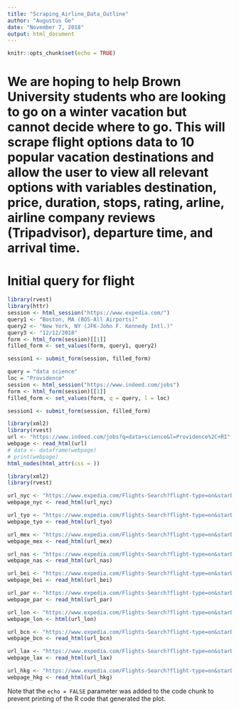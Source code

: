 ```yaml
---
title: "Scraping_Airline_Data_Outline"
author: "Augustus Ge"
date: "November 7, 2018"
output: html_document
---
```


```r
knitr::opts_chunk$set(echo = TRUE)
```

# We are hoping to help Brown University students who are looking to go on a winter vacation but cannot decide where to go. This will scrape flight options data to 10 popular vacation destinations and allow the user to view all relevant options with variables destination, price, duration, stops, rating, arline, airline company reviews (Tripadvisor), departure time, and arrival time.

# Initial query for flight 

```r
library(rvest)
library(httr)
session <- html_session("https://www.expedia.com/")
query1 <- "Boston, MA (BOS-All Airports)"
query2 <- "New York, NY (JFK-John F. Kennedy Intl.)"
query3 <- "12/12/2018"
form <- html_form(session)[[1]]
filled_form <- set_values(form, query1, query2)

session1 <- submit_form(session, filled_form)
```

```r

query = "data science"
loc = "Providence"
session <- html_session("https://www.indeed.com/jobs")
form <- html_form(session)[[1]]
filled_form <- set_values(form, q = query, l = loc)

session1 <- submit_form(session, filled_form)

```


```r
library(xml2)
library(rvest)
url <- "https://www.indeed.com/jobs?q=data+science&l=Providence%2C+RI"
webpage <- read_html(url)
# data <- dataframe(webpage)
# print(webpage)
html_nodes(html_attr(css = ))
```

```r

library(xml2)
library(rvest)

url_nyc <- "https://www.expedia.com/Flights-Search?flight-type=on&starDate=12%2F21%2F2018&mode=search&trip=oneway&leg1=from%3ABoston%2C+MA+%28BOS-Logan+Intl.%29%2Cto%3ANew+York%2C+NY+%28JFK-John+F.+Kennedy+Intl.%29%2Cdeparture%3A12%2F21%2F2018TANYT&passengers=children%3A0%2Cadults%3A1%2Cseniors%3A0%2Cinfantinlap%3AY&fareCalendarPrice=1819"
webpage_nyc <- read_html(url_nyc)

url_tyo <- "https://www.expedia.com/Flights-Search?flight-type=on&starDate=12%2F21%2F2018&mode=search&trip=oneway&leg1=from%3ABoston%2C+MA+%28BOS-Logan+Intl.%29%2Cto%3ATokyo%2C+Japan+%28HND-Haneda%29%2Cdeparture%3A12%2F21%2F2018TANYT&passengers=children%3A0%2Cadults%3A1%2Cseniors%3A0%2Cinfantinlap%3AY"
webpage_tyo <- read_html(url_tyo)

url_mex <- "https://www.expedia.com/Flights-Search?flight-type=on&starDate=12%2F21%2F2018&mode=search&trip=oneway&leg1=from%3ABoston%2C+MA+%28BOS-Logan+Intl.%29%2Cto%3AMexico+City%2C+Distrito+Federal%2C+Mexico+%28MEX-Mexico+City+Intl.%29%2Cdeparture%3A12%2F21%2F2018TANYT&passengers=children%3A0%2Cadults%3A1%2Cseniors%3A0%2Cinfantinlap%3AY"
webpage_mex <- read_html(url_mex)

url_nas <- "https://www.expedia.com/Flights-Search?flight-type=on&starDate=12%2F21%2F2018&mode=search&trip=oneway&leg1=from%3ABoston%2C+MA+%28BOS-Logan+Intl.%29%2Cto%3ANassau%2C+Bahamas+%28NAS-Nassau+Intl.%29%2Cdeparture%3A12%2F21%2F2018TANYT&passengers=children%3A0%2Cadults%3A1%2Cseniors%3A0%2Cinfantinlap%3AY"
webpage_nas <- read_html(url_nas)

url_bei <- "https://www.expedia.com/Flights-Search?flight-type=on&starDate=12%2F21%2F2018&mode=search&trip=oneway&leg1=from%3ABoston%2C+MA+%28BOS-Logan+Intl.%29%2Cto%3ABeijing%2C+China+%28PEK-Capital+Intl.%29%2Cdeparture%3A12%2F21%2F2018TANYT&passengers=children%3A0%2Cadults%3A1%2Cseniors%3A0%2Cinfantinlap%3AY"
webpage_bei <- read_html(url_bei)

url_par <- "https://www.expedia.com/Flights-Search?flight-type=on&starDate=12%2F21%2F2018&mode=search&trip=oneway&leg1=from%3ABoston%2C+MA+%28BOS-Logan+Intl.%29%2Cto%3AParis%2C+France+%28CDG-Roissy-Charles+de+Gaulle%29%2Cdeparture%3A12%2F21%2F2018TANYT&passengers=children%3A0%2Cadults%3A1%2Cseniors%3A0%2Cinfantinlap%3AY"
webpage_par <- read_html(url_par)

url_lon <- "https://www.expedia.com/Flights-Search?flight-type=on&starDate=12%2F21%2F2018&mode=search&trip=oneway&leg1=from%3ABoston%2C+MA+%28BOS-Logan+Intl.%29%2Cto%3ALondon%2C+England%2C+UK+%28LHR-Heathrow%29%2Cdeparture%3A12%2F21%2F2018TANYT&passengers=children%3A0%2Cadults%3A1%2Cseniors%3A0%2Cinfantinlap%3AY"
webpage_lon <- html(url_lon)

url_bcn <- "https://www.expedia.com/Flights-Search?flight-type=on&starDate=12%2F21%2F2018&mode=search&trip=oneway&leg1=from%3ABoston%2C+MA+%28BOS-Logan+Intl.%29%2Cto%3ABarcelona%2C+Spain+%28BCN-Barcelona+Intl.%29%2Cdeparture%3A12%2F21%2F2018TANYT&passengers=children%3A0%2Cadults%3A1%2Cseniors%3A0%2Cinfantinlap%3AY"
webpage_bcn <- read_html(url_bcn)

url_lax <- "https://www.expedia.com/Flights-Search?flight-type=on&starDate=12%2F21%2F2018&mode=search&trip=oneway&leg1=from%3ABoston%2C+MA+%28BOS-Logan+Intl.%29%2Cto%3ALos+Angeles%2C+CA+%28LAX-Los+Angeles+Intl.%29%2Cdeparture%3A12%2F21%2F2018TANYT&passengers=children%3A0%2Cadults%3A1%2Cseniors%3A0%2Cinfantinlap%3AY"
webpage_lax <- read_html(url_lax)

url_hkg <- "https://www.expedia.com/Flights-Search?flight-type=on&starDate=12%2F21%2F2018&mode=search&trip=oneway&leg1=from%3ABoston%2C+MA+%28BOS-Logan+Intl.%29%2Cto%3AHong+Kong%2C+Hong+Kong+SAR+%28HKG-Hong+Kong+Intl.%29%2Cdeparture%3A12%2F21%2F2018TANYT&passengers=children%3A0%2Cadults%3A1%2Cseniors%3A0%2Cinfantinlap%3AY"
webpage_hkg <- read_html(url_hkg)

```




Note that the `echo = FALSE` parameter was added to the code chunk to prevent printing of the R code that generated the plot.
